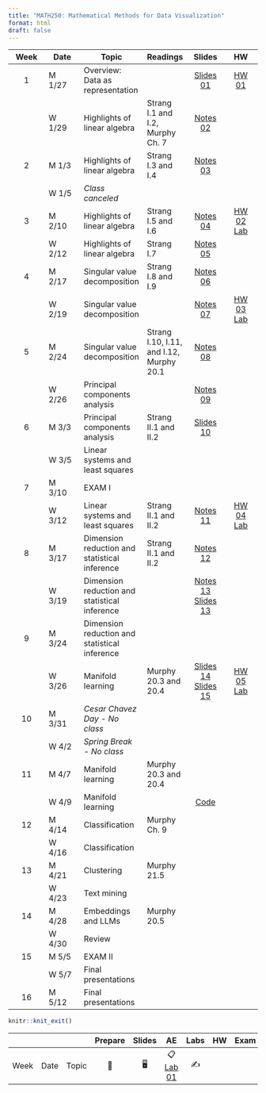 ```yaml
---
title: "MATH250: Mathematical Methods for Data Visualization"
format: html
draft: false
---
```


::: column-screen-inset-right
| Week | Date   | Topic                                         | Readings                                 |                         Slides                         |                   HW                   |
|:----------:|------------|-------------|:-----------|:----------:|:----------:|
|  1   | M 1/27 | Overview: Data as representation              |                                          | [Slides 01](slides/01_intro.pdf){.label .label-purple} | [HW 01](hw/hw1.pdf){.label .label-red} |
|      | W 1/29 | Highlights of linear algebra                  | Strang I.1 and I.2, Murphy Ch. 7         | [Notes 02](slides/02_notes.pdf){.label .label-purple}  |                                        |
|  2   | M 1/3  | Highlights of linear algebra                  | Strang I.3 and I.4                       | [Notes 03](slides/03_notes.pdf){.label .label-purple}  |                                        |
|      | W 1/5  | *Class canceled*                              |                                          |                                                        |                                        |
|  3   | M 2/10 | Highlights of linear algebra                  | Strang I.5 and I.6                       |  [Notes 04](slides/04_notes.pdf){.label .label-purple}                                                       |  [HW 02](hw/hw2.pdf){.label .label-red} [Lab](labs/matrix-algebra-lab.html){.label .label-red}                                      |
|      | W 2/12 | Highlights of linear algebra                  | Strang I.7                               | [Notes 05](slides/05_notes.pdf){.label .label-purple}                                                       |                                        | 
|  4   | M 2/17 | Singular value decomposition                  | Strang I.8 and I.9                       |  [Notes 06](slides/06_notes.pdf){.label .label-purple}                                                               |                                        |
|      | W 2/19 | Singular value decomposition                  |                                          |    [Notes 07](slides/07_notes.pdf){.label .label-purple}                                                      |     [HW 03](hw/hw3.pdf){.label .label-red} [Lab](labs/svd-pca-lab/03_lab.html){.label .label-red}                                     |
|  5   | M 2/24 | Singular value decomposition                 | Strang I.10, I.11, and I.12, Murphy 20.1 |   [Notes 08](slides/08_notes.pdf){.label .label-purple}                                                      |                                        |
|      | W 2/26 | Principal components analysis                 |                                          |    [Notes 09](slides/09_notes.pdf){.label .label-purple}                                                       |                                        |
|  6   | M 3/3  | Principal components analysis                 | Strang II.1 and II.2                     |        [Slides 10](slides/10_PCA.pdf){.label .label-purple}                                                   |                                        |
|      | W 3/5  | Linear systems and least squares              |                                          |                                                        |                                        |
|  7   | M 3/10 | EXAM I                                        |                                          |                                                        |                                        |
|      | W 3/12 | Linear systems and least squares | Strang II.1 and II.2                     |   [Notes 11](slides/11_notes.pdf){.label .label-purple}                                                          | [HW 04](hw/hw4.pdf){.label .label-red} [Lab](labs/linear-systems/04_lab.html){.label .label-red}                                       |
|  8   | M 3/17 | Dimension reduction and statistical inference | Strang II.1 and II.2                    |  [Notes 12](slides/12_notes.pdf){.label .label-purple}                                                    |                                        |
|      | W 3/19 | Dimension reduction and statistical inference |                                          |  [Notes 13](slides/13_notes.pdf){.label .label-purple}   [Slides 13](slides/13_inference.pdf){.label .label-purple}                                                       |                                        |
|  9   | M 3/24 | Dimension reduction and statistical inference                                 |                               |                |                                        |                                      
|      | W 3/26 | Manifold learning                             | Murphy 20.3 and 20.4                     |    [Slides 14](slides/14_visualization.pdf){.label .label-purple} [Slides 15](slides/15_manifold-learning.pdf){.label .label-purple}                                                      |  [HW 05](hw/hw5.pdf){.label .label-red} [Lab](labs/fa-lab/05_lab.html){.label .label-red}                                         |
|  10  | M 3/31 | *Cesar Chavez Day - No class*                 |                                          |                                                        |                                        |
|      | W 4/2  | *Spring Break - No class*                     |                                          |                                                        |                                        |
|  11  | M 4/7  | Manifold learning                             | Murphy 20.3 and 20.4                     |                                                        |                                        |
|      | W 4/9  | Manifold learning                             |                                          |  [Code](static/code/15_diff-map-example.R){.label .label-purple}                                                      |                                        |
|  12  | M 4/14 | Classification                                | Murphy Ch. 9                             |                                                        |                                        |
|      | W 4/16 | Classification                                |                                          |                                                        |                                        |
|  13  | M 4/21 | Clustering                                    | Murphy 21.5                              |                                                        |                                        |
|      | W 4/23 | Text mining                                   |                                          |                                                        |                                        |
|  14  | M 4/28 | Embeddings and LLMs                           | Murphy 20.5                              |                                                        |                                        |
|      | W 4/30 | Review                                        |                                          |                                                        |                                        |
|  15  | M 5/5  | EXAM II                                       |                                          |                                                        |                                        |
|      | W 5/7  | Final presentations                           |                                          |                                                        |                                        |
|  16  | M 5/12 | Final presentations                           |                                          |                                                        |                                        |
:::

```r
knitr::knit_exit()
```

|      |      |       | Prepare | Slides |                    AE                    | Labs | HW  | Exam | Project |
|--------|--------|--------|:------:|:------:|:------:|:------:|:------:|:------:|:------:|
| Week | Date | Topic |   📖    |   🖥️   | 📋 [Lab 01](hello){.label .label-purple} |  ✍️  |     |      |         |
